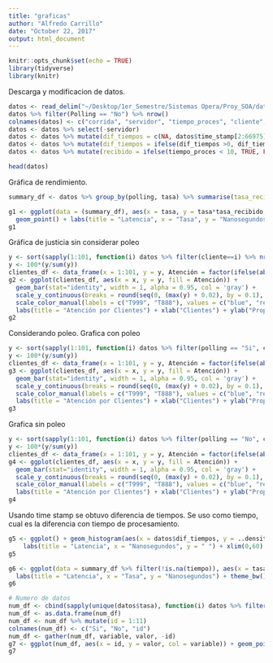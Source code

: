 ```yaml
---
title: "graficas"
author: "Alfredo Carrillo"
date: "October 22, 2017"
output: html_document
---
```


```r
knitr::opts_chunk$set(echo = TRUE)
library(tidyverse)
library(knitr)
```

Descarga y modificacion de datos.
```r
datos <- read_delim("~/Desktop/1er_Semestre/Sistemas Opera/Proy_SOA/datos.txt", "\t", escape_double = FALSE, trim_ws = TRUE)
datos %>% filter(Polling == "No") %>% nrow()
colnames(datos) <- c("corrida", "servidor", "tiempo_proces", "cliente", "time_stamp", "tasa", "polling")
datos <- datos %>% select(-servidor)
datos <- datos %>% mutate(dif_tiempos = c(NA, datos$time_stamp[2:66975] - datos$time_stamp[1:66974]))
datos <- datos %>% mutate(dif_tiempos = ifelse(dif_tiempos >0, dif_tiempos, NA))
datos <- datos %>% mutate(recibido = ifelse(tiempo_proces < 10, TRUE, FALSE))
```
```r
head(datos)
```

Gráfica de rendimiento.
```r
summary_df <- datos %>% group_by(polling, tasa) %>% summarise(tasa_recibido=mean(recibido), tiempo=mean(tiempo_proces))

g1 <- ggplot(data = (summary_df), aes(x = tasa, y = tasa*tasa_recibido, col = polling)) + geom_line(size = 0.3) +
  geom_point() + labs(title = "Latencia", x = "Tasa", y = "Nanosegundos") + theme_bw()
g1
```

Gráfica de justicia sin considerar poleo
```r
y <- sort(sapply(1:101, function(i) datos %>% filter(cliente==i) %>% nrow()))
y <- 100*(y/sum(y))
clientes_df <- data_frame(x = 1:101, y = y, Atención = factor(ifelse(abs(y-100/101) < .15, "Justo", "Injusto")))
g2 <- ggplot(clientes_df, aes(x = x, y = y, fill = Atención)) +
  geom_bar(stat="identity", width = 1, alpha = 0.95, col = 'gray') +
  scale_y_continuous(breaks = round(seq(0, (max(y) + 0.02), by = 0.1), 2)) +
  scale_color_manual(labels = c("T999", "T888"), values = c("blue", "red")) +
  labs(title = "Atención por Clientes") + xlab("Clientes") + ylab("Proporción de atencion por Clientes %") + theme_bw()
g2
```

Considerando poleo. Grafica con poleo
```r
y <- sort(sapply(1:101, function(i) datos %>% filter(polling == "Si", cliente==i) %>% nrow()))
y <- 100*(y/sum(y))
clientes_df <- data_frame(x = 1:101, y = y, Atención = factor(ifelse(abs(y-100/101) < .15, "Justo", "Injusto")))
g3 <- ggplot(clientes_df, aes(x = x, y = y, fill = Atención)) +
  geom_bar(stat="identity", width = 1, alpha = 0.95, col = 'gray') +
  scale_y_continuous(breaks = round(seq(0, (max(y) + 0.02), by = 0.1), 2)) +
  scale_color_manual(labels = c("T999", "T888"), values = c("blue", "red")) +
  labs(title = "Atención por Clientes") + xlab("Clientes") + ylab("Proporción de atencion por Clientes %") + theme_bw()
g3
```

Grafica sin poleo
```r
y <- sort(sapply(1:101, function(i) datos %>% filter(polling == "No", cliente==i) %>% nrow()))
y <- 100*(y/sum(y))
clientes_df <- data_frame(x = 1:101, y = y, Atención = factor(ifelse(abs(y-100/101) < .15, "Justo", "Injusto")))
g4 <- ggplot(clientes_df, aes(x = x, y = y, fill = Atención)) +
  geom_bar(stat="identity", width = 1, alpha = 0.95, col = 'gray') +
  scale_y_continuous(breaks = round(seq(0, (max(y) + 0.02), by = 0.1), 2)) +
  scale_color_manual(labels = c("T999", "T888"), values = c("blue", "red")) +
  labs(title = "Atención por Clientes") + xlab("Clientes") + ylab("Proporción de atencion por Clientes %") + theme_bw()
g4
```

Usando time stamp se obtuvo diferencia de tiempos. Se uso como tiempo, cual es la diferencia con tiempo de procesamiento.
```r
g5 <- ggplot() + geom_histogram(aes(x = datos$dif_tiempos, y = ..density.., is.na = FALSE), col = 'black', alpha = 0.2, fill='blue') + 
    labs(title = "Latencia", x = "Nanosegundos", y = " ") + xlim(0,60) + theme_bw()
g5
```


```r
g6 <- ggplot(data = summary_df %>% filter(!is.na(tiempo)), aes(x = tasa, y = tiempo, col = polling)) + geom_line() + geom_point() +
  labs(title = "Latencia", x = "Tasa", y = "Nanosegundos") + theme_bw()
g6
```

```r
# Numero de datos
num_df <- cbind(sapply(unique(datos$tasa), function(i) datos %>% filter(tasa == i, polling == "Si") %>% nrow()), sapply(unique(datos$tasa), function(i) datos %>% filter(tasa == i, polling == "No") %>% nrow()))
num_df <- as.data.frame(num_df)
num_df <- num_df %>% mutate(id = 1:11)
colnames(num_df) <- c("Si", "No", "id")
num_df <- gather(num_df, variable, valor, -id)
g7 <- ggplot(num_df, aes(x = id, y = valor, col = variable)) + geom_point()
g7 
```
